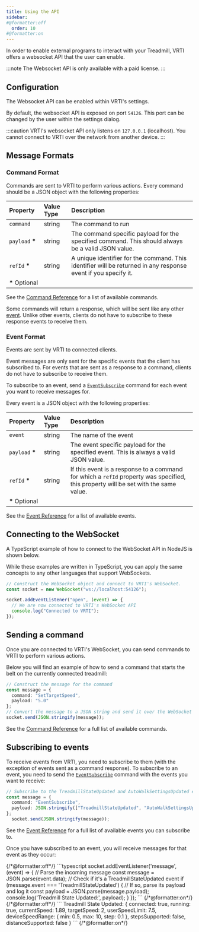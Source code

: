 ```yaml
---
title: Using the API
sidebar:
#@formatter:off
  order: 10
#@formatter:on
---
```


In order to enable external programs to interact with your Treadmill, VRTI offers a websocket API that the user can enable.

:::note
The Websocket API is only available with a paid license.
:::

## Configuration

The Websocket API can be enabled within VRTI's settings.

By default, the websocket API is exposed on port `54126`. This port can be changed by the user within the settings dialog.

:::caution
VRTI's websocket API only listens on `127.0.0.1` (localhost). You cannot connect to VRTI over the network from another device.
:::

## Message Formats

### Command Format

Commands are sent to VRTI to perform various actions.
Every command should be a JSON object with the following properties:

| Property                                                  | Value Type | Description                                                                                                    |
|:----------------------------------------------------------|:-----------|:---------------------------------------------------------------------------------------------------------------|
| `command`                                                 | string     | The command to run                                                                                             |
| <span style="white-space: nowrap">`payload` **\***</span> | string     | The command specific payload for the specified command. This should always be a valid JSON value.              |
| <span style="white-space: nowrap">`refId` **\***</span>   | string     | A unique identifier for the command. This identifier will be returned in any response event if you specify it. |
| <span style="white-space: nowrap">**\*** Optional</span>  |

See the [Command Reference](/vrti/developer/websocket-api/command-reference) for a list of available commands.

Some commands will return a response, which will be sent like any other [event](#event-format).
Unlike other events, clients do not have to subscribe to these response events to receive them.

### Event Format

Events are sent by VRTI to connected clients.

Event messages are only sent for the specific events that the client has subscribed to.
For events that are sent as a response to a command, clients do not have to subscribe to receive them.

To subscribe to an event, send a [`EventSubscribe`](/vrti/developer/websocket-api/command-reference/#eventsubscribe) command for each event you want to receive messages for.

Every event is a JSON object with the following properties:

| Property                                                  | Value Type | Description                                                                                                                         |
|:----------------------------------------------------------|:-----------|:------------------------------------------------------------------------------------------------------------------------------------|
| `event`                                                   | string     | The name of the event                                                                                                               |
| <span style="white-space: nowrap">`payload` **\***</span> | string     | The event specific payload for the specified event. This is always a valid JSON value.                                              |
| <span style="white-space: nowrap">`refId` **\***</span>   | string     | If this event is a response to a command for which a `refId` property was specified, this property will be set with the same value. |
| <span style="white-space: nowrap">**\*** Optional</span>  |

See the [Event Reference](/vrti/developer/websocket-api/event-reference) for a list of available events.

## Connecting to the WebSocket

A TypeScript example of how to connect to the WebSocket API in NodeJS is shown below.

While these examples are written in TypeScript, you can apply the same concepts to any other languages that support WebSockets.

```typescript
// Construct the WebSocket object and connect to VRTI's WebSocket.
const socket = new WebSocket("ws://localhost:54126");

socket.addEventListener("open", (event) => {
  // We are now connected to VRTI's WebSocket API
  console.log("Connected to VRTI");
});
```

## Sending a command

Once you are connected to VRTI's WebSocket, you can send commands to VRTI to perform various actions.

Below you will find an example of how to send a command that starts the belt on the currently connected treadmill:

```typescript
// Construct the message for the command
const message = {
  command: "SetTargetSpeed",
  payload: "5.0"
};
// Convert the message to a JSON string and send it over the WebSocket
socket.send(JSON.stringify(message));
```

See the [Command Reference](/vrti/developer/websocket-api/command-reference) for a full list of available commands.

## Subscribing to events

To receive events from VRTI, you need to subscribe to them (with the exception of events sent as a command response).
To subscribe to an event, you need to send the [`EventSubscribe`](/vrti/developer/websocket-api/command-reference/#eventsubscribe) command with the events you want to receive:

```typescript
// Subscribe to the TreadmillStateUpdated and AutoWalkSettingsUpdated events
const message = {
  command: "EventSubscribe",
  payload: JSON.stringify(["TreadmillStateUpdated", "AutoWalkSettingsUpdated"])
};
  socket.send(JSON.stringify(message));
```

See the [Event Reference](/vrti/developer/websocket-api/event-reference) for a full list of available events you can subscribe to.

Once you have subscribed to an event, you will receive messages for that event as they occur:

<Tabs>
  <TabItem label="Example Code">
    {/*@formatter:off*/}
    ```typescript
    socket.addEventListener('message', (event) => {
      // Parse the incoming message
      const message = JSON.parse(event.data);
      // Check if it's a TreadmillStateUpdated event
      if (message.event === 'TreadmillStateUpdated') {
        // If so, parse its payload and log it
        const payload = JSON.parse(message.payload);
        console.log('Treadmill State Updated:', payload);
      }
    });
    ```
    {/*@formatter:on*/}
  </TabItem>
  <TabItem label="Console Output">
    {/*@formatter:off*/}
    ```
    Treadmill State Updated: {
      connected: true,
      running: true,
      currentSpeed: 1.89,
      targetSpeed: 2,
      userSpeedLimit: 7.5,
      deviceSpeedRange: { min: 0.5, max: 10, step: 0.1 },
      stepsSupported: false,
      distanceSupported: false
    }
    ```
    {/*@formatter:on*/}
  </TabItem>
</Tabs>


